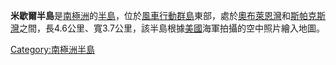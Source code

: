 {{unreferenced|time=2013-10-27T05:00:08+00:00}}
{{coord|66|20|S|110|32|E|display=title}}

'''米歇爾半島'''是[[南極洲|南極洲]]的[[半島|半島]]，位於[[風車行動群島|風車行動群島]]東部，處於[[奧布萊恩灣|奧布萊恩灣]]和[[斯帕克斯灣|斯帕克斯灣]]之間，長4.6公里、寬3.7公里，該半島根據[[美國|美國]]海軍拍攝的空中照片繪入地圖。

{{Antarctica-geo-stub}}
[[Category:南極洲半島|Category:南極洲半島]]